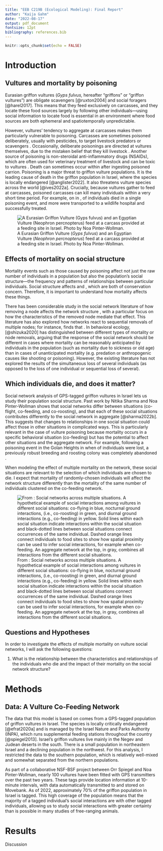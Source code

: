 ```yaml
---
title: "EEB C219B (Ecological Modeling): Final Report"
author: "Kaija Gahm"
date: "2022-08-17"
output: pdf_document
fontsize: 12pt
bibliography: references.bib
---
```


```r
knitr::opts_chunk$set(echo = FALSE)
```

# Introduction

## Vultures and mortality by poisoning

Eurasian griffon vultures (*Gyps fulvus,* hereafter "griffons" or "griffon vultures") are obligate scavengers [@ruxton2004] and social foragers [@harel2017]. This means that they feed exclusively on carcasses, and they locate these food sources largely by following other individuals---using social information to locate food is essential in an environment where food sources are both ephemeral and spatiotemporally unpredictable.

However, vultures' tendency to aggregate at carcasses makes them particularly vulnerable to poisoning. Carcasses are sometimes poisoned deliberately, usually with pesticides, to target livestock predators or scavengers <!--# REF -->. Occasionally, deliberate poisonings are directed at vultures themselves, due to the mistaken belief that they kill livestock <!--# REF -->. Another source of poisoning is non-steroidal anti-inflammatory drugs (NSAIDs), which are often used for veterinary treatment of livestock and can be toxic to vultures <!--# REF -->. Death can sometimes occur within <!--# TIME PERIOD --> after ingesting poisoned carrion. Poisoning is a major threat to griffon vulture populations. It is the leading cause of death in the griffon population in Israel, where the species is locally endangered [@anglister2022]. It also threatens vulture species across the world [@ives2022a]. Crucially, because vultures gather to feed at carcasses, poisoned carcasses can kill many individuals within a very short time period. For example, on <!--# DATE --> in <!--# LOCATION -->, <!--# NUMBER --> of individuals died in a single poisoning event, and <!--# NUMBER --> more were transported to a wildlife hospital and successfully treated.

![A Eurasian Griffon Vulture (*Gyps fulvus*) and an Egyptian Vulture (*Neophron percnopterus*) feed at a carcass provided at a feeding site in Israel. Photo by Noa Pinter-Wollman.](images/feedingStationCarcass_pinterWollman.JPG){alt="A Eurasian Griffon Vulture (Gyps fulvus) and an Egyptian Vulture (Neophron percnopterus) feed at a carcass provided at a feeding site in Israel. Photo by Noa Pinter-Wollman."}

## Effects of mortality on social structure

Mortality events such as those caused by poisoning affect not just the raw number of individuals in a population but also the population's social structure---the frequency and patterns of relationships between particular individuals. Social structure affects <!--# thing, ref --> and <!--# thing, ref -->, which are both of conservation concern. Therefore, it is important to understand how mortality affects these things.

There has been considerable study in the social network literature of how removing a node affects the network structure <!--# maybe need to introduce the concept of social networks earlier? -->, with a particular focus on how the characteristics of the removed node mediate that effect. This literature has also explored how networks react to sequential removals of multiple nodes; for instance, <!--# REF --> finds that <!--# result having to do with network collapse after a certain point -->. In behavioral ecology, [@shizuka2020] has distinguished between different types of mortality or node removals, arguing that the response of the social network should be different in cases where mortality can be reasonably anticipated by individuals in the population (such as mortality due to sickness or old age) than in cases of unanticipated mortality (e.g. predation or anthropogenic causes like shooting or poisoning). However, the existing literature has not explored the results of the simultaneous loss of several individuals (as opposed to the loss of one individual or sequential loss of several).

## Which individuals die, and does it matter?

Social network analysis of GPS-tagged griffon vultures in Israel lets us study their population social structure. Past work by Nitika Sharma and Noa Pinter-Wollman shows that social networks differ between situations (co-flight, co-feeding, and co-roosting), and that each of these social situations contributes differently to the social network in aggregate [@sharma2022b]. This suggests that changes to relationships in one social situation could affect those in other situations in complicated ways. This is particularly relevant in the case of vulture poisoning because mortality occurs in a specific behavioral situation (co-feeding) but has the potential to affect other situations and the aggregate network. For example, following a poisoning event in the Golan Heights in <!--# YEAR --> when <!--# NUMBER --> of individuals were lost, a previously robust breeding and roosting colony was completely abandoned <!--# I'm not sure this is actually a good example of cross-situation effects... -->.

When modeling the effect of multiple mortality on the network, these social situations are relevant to the selection of which individuals are chosen to die. I expect that mortality of randomly-chosen individuals will affect the network structure differently than the mortality of the same number of individuals clustered on the co-feeding network. <!--# does this part even make sense given that we don't have multiple social situations yet? -->

![From : Social networks across multiple situations. A hypothetical example of social interactions among vultures in different social situations: co-flying in blue, nocturnal ground interactions, (i.e., co-roosting) in green, and diurnal ground interactions (e.g., co-feeding) in yellow. Solid lines within each social situation indicate interactions within the social situation and black-dotted lines between social situations connect occurrences of the same individual. Dashed orange lines connect individuals to food sites to show how spatial proximity can be used to infer social interactions, for example when co-feeding. An aggregate network at the top, in gray, combines all interactions from the different social situations.](images/networkDiagram.png){alt="From : Social networks across multiple situations. A hypothetical example of social interactions among vultures in different social situations: co-flying in blue, nocturnal ground interactions, (i.e., co-roosting) in green, and diurnal ground interactions (e.g., co-feeding) in yellow. Solid lines within each social situation indicate interactions within the social situation and black-dotted lines between social situations connect occurrences of the same individual. Dashed orange lines connect individuals to food sites to show how spatial proximity can be used to infer social interactions, for example when co-feeding. An aggregate network at the top, in gray, combines all interactions from the different social situations."}

## Questions and Hypotheses

In order to investigate the effects of multiple mortality on vulture social networks, I will ask the following questions:

1.  What is the relationship between the characteristics and relationships of the individuals who die and the impact of their mortality on the social network structure?
    

# Methods

## Data: A Vulture Co-Feeding Network

The data that this model is based on comes from a GPS-tagged population of griffon vultures in Israel. The species is locally critically endangered [@efrat2020a] and is managed by the Israel Nature and Parks Authority (INPA), which runs supplemental feeding stations throughout the country [@spiegel2013]. Israel's griffon vultures live mainly in the Negev and Judean deserts in the south. There is a small population in northeastern Israel and a declining population in the northwest. For this analysis, I restricted the data to the southern population, which is relatively well-mixed and somewhat separated from the northern populations.

As part of a collaborative NSF-BSF project between Orr Spiegel and Noa Pinter-Wollman, nearly 100 vultures have been fitted with GPS transmitters over the past two years. These tags provide location information at 10-minute intervals, with data automatically transmitted to and stored on Movebank. As of 2022, approximately 70% of the griffon population in Israel is tagged. This high coverage of the population means that the majority of a tagged individual's social interactions are with other tagged individuals, allowing us to study social interactions with greater certainty than is possible in many studies of free-ranging animals.

# Results	
Discussion	
